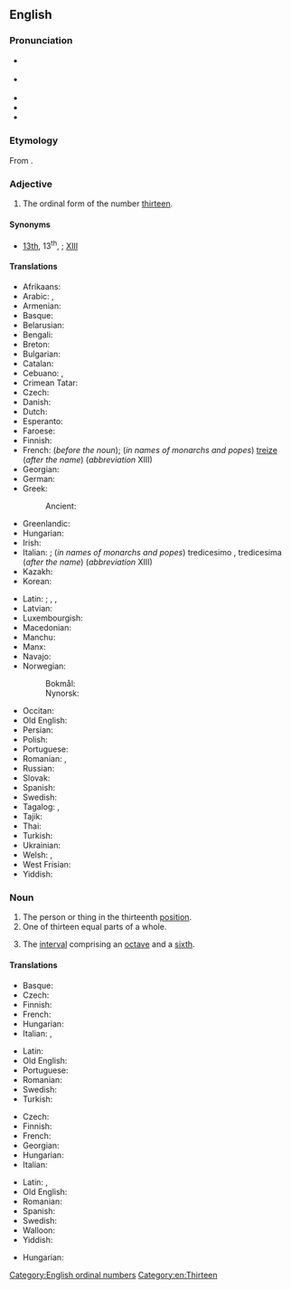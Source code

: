 ==English==
{{wikipedia}}
{{number box|en|13}}

===Pronunciation===
* {{a|RP}} {{IPA|en|/ˌθɜːˈtiːnθ/}}
* {{a|GenAm}} {{IPA|en|/ˌθɝˈtiːnθ/}}
* {{audio|en|En-us-thirteenth.ogg|Audio (US)}}
* {{rhymes|en|iːnθ}}
* {{hyphenation|en|thir|teenth}}

===Etymology===
From {{inh|en|ang|þrēottēoþa}}.

===Adjective===
{{en-adj|-}}

# The ordinal form of the number [[thirteen]].

====Synonyms====
* [[13th]], 13<sup>th</sup>, {{l|en|XIIIth}}; {{q|in names of monarchs and popes}} [[XIII]]

====Translations====
{{trans-top-also|ordinal form of thirteen|13th}}
* Afrikaans: {{t+|af|dertiende}}
* Arabic: {{t|ar|ثَالِثَ عَشَرَ|m}}, {{t|ar|ثَالِثَةَ عَشْرَةَ|f}}
* Armenian: {{t+|hy|տասներեքերորդ}}
* Basque: {{t|eu|hamahirugarren}}
* Belarusian: {{t|be|трына́ццаты}}
* Bengali: {{t|bn|ত্রয়োদশ}}
* Breton: {{t+|br|trizekvet}}
* Bulgarian: {{t|bg|тринадесети}}
* Catalan: {{t+|ca|tretzè}}
* Cebuano: {{t|ceb|ikanapulog tulo}}, {{t|ceb|ikanapog tulo}}
* Crimean Tatar: {{t|crh|on üçünci}}
* Czech: {{t+|cs|třináctý}}
* Danish: {{t+|da|trettende}}
* Dutch: {{t+|nl|dertiende}}
* Esperanto: {{t|eo|dek-tria}}
* Faroese: {{t|fo|trettandi}}
* Finnish: {{t+|fi|kolmastoista}}
* French: {{t+|fr|treizième}} (''before the noun''); (''in names of monarchs and popes'') [[treize]] (''after the name'') (''abbreviation'' XIII)
* Georgian: {{t|ka|მეცამეტე}}
* German: {{t+|de|dreizehnte}}
* Greek: {{t+|el|δέκατος τρίτος}}
*: Ancient: {{t|grc|τρισκαιδέκατος}}
* Greenlandic: {{t|kl|tretteniat}}
* Hungarian: {{t+|hu|tizenharmadik}}
* Irish: {{t|ga|[[tríú]] ... [[déag]]}}
* Italian: {{t+|it|tredicesimo}}; (''in names of monarchs and popes'') tredicesimo {{g|m}}, tredicesima {{g|f}} (''after the name'') (''abbreviation'' XIII)
* Kazakh: {{t|kk|он үшінші|sc=Cyrl}}
* Korean: {{t+|ko|열셋째}}
{{trans-mid}}
* Latin: {{t|la|tertius decimus}}; {{qual|less commonly}} {{t|la|terdecimus}}, {{t|la|terdecumus}}, {{t|la|tredecimus}}
* Latvian: {{t|lv|trīspadsmitais}}
* Luxembourgish: {{t|lb|dräizéngt}}
* Macedonian: {{t|mk|тринаесетти|sc=Cyrl}}
* Manchu: {{t|mnc|tr=juwan ilaci}}
* Manx: {{t|gv|treeoo-jeig}}
* Navajo: {{t|nv|tááʼtsʼáadah góneʼ}}
* Norwegian:
*: Bokmål: {{t|nb|trettende}}
*: Nynorsk: {{t|nn|trettande}}
* Occitan: {{t+|oc|tretzen}}
* Old English: {{t|ang|þrēottēoþa}}
* Persian: {{t+|fa|سیزدهم|tr=sizdahom}}
* Polish: {{t+|pl|trzynasty}}
* Portuguese: {{t|pt|[[décimo]]-[[terceiro]]}}
* Romanian: {{t+|ro|treisprezecelea}}, {{t|ro|treișpelea}} {{qualifier|informal}}
* Russian: {{t+|ru|тринадцатый}}
* Slovak: {{t+|sk|trinásty}}
* Spanish: {{t+|es|decimotercero}}
* Swedish: {{t+|sv|trettonde}}
* Tagalog: {{t|tl|panlabintatlo}}, {{t|tl|ikalabintatlo}}
* Tajik: {{t+|tg|сенздаҳум|sc=Cyrl}}
* Thai: {{t|th|ที่สิบสาม}}
* Turkish: {{t|tr|on üçüncü}}
* Ukrainian: {{t+|uk|трина́дцятий}}
* Welsh: {{t|cy|trydydd ar ddeg|m}}, {{t|cy|trydedd ar ddeg|f}}
* West Frisian: {{t|fy|trettjinde}}
* Yiddish: {{t|yi|דרײַצנט}}
{{trans-bottom}}

===Noun===
{{en-noun}}

# The person or thing in the thirteenth [[position]].
# One of thirteen equal parts of a whole.
# {{lb|en|music}} The [[interval]] comprising an [[octave]] and a [[sixth]].

====Translations====
{{trans-top|something in the thirteenth position}}
* Basque: {{t|eu|hamahirugarren}}
* Czech: {{t+|cs|třináctý|m}}
* Finnish: {{t+|fi|kolmastoista}}
* French: {{t+|fr|treizième|m|f}}
* Hungarian: {{t+|hu|tizenharmadik}}
* Italian: {{t+|it|tredicesimo|m}}, {{t+|it|tredicesima|f}}
{{trans-mid}}
* Latin: {{t|la|tertius decimus}}
* Old English: {{t|ang|þrēottēoþa}}
* Portuguese: {{t|pt|[[décimo]]-[[terceiro]]}}
* Romanian: {{t|ro|treișpelea|m}}
* Swedish: {{t+|sv|trettonde}}
* Turkish: {{t|tr|on üçüncü}}
{{trans-bottom}}

{{trans-top|one of thirteen equal parts of a whole}}
* Czech: {{t|cs|třináctina|f}}
* Finnish: {{t|fi|kolmastoistaosa}}
* French: {{t+|fr|treizième|m}}
* Georgian: {{t|ka|მეცამეტედი}}
* Hungarian: {{t+|hu|tizenharmad}}
* Italian: {{t+|it|tredicesimo|m}}
{{trans-mid}}
* Latin: {{t|la|tertium decimum}}, {{t|la|tertium decimum|n}}
* Old English: {{t|ang|þrēottēoþa dǣl}}
* Romanian: {{t|ro|treisprezecime|f}}
* Spanish: {{t+|es|treceavo|m}}
* Swedish: {{t+|sv|trettondel}}
* Walloon: {{t|wa|trazinme|m|f}}
* Yiddish: {{t|yi|דרײַצנטל|n}}
{{trans-bottom}}

{{trans-top|the interval comprising an octave and a sixth}}
{{trans-mid}}
* Hungarian: {{t|hu|tredecima}}
{{trans-bottom}}

[[Category:English ordinal numbers]]
[[Category:en:Thirteen]]